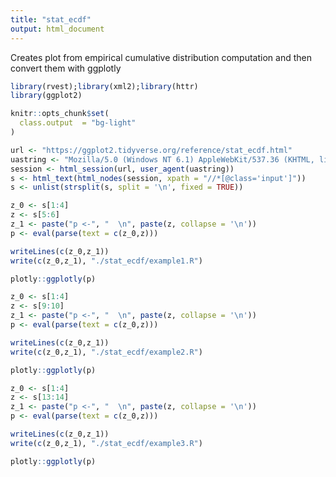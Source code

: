 ```yaml
---
title: "stat_ecdf"
output: html_document
---
```


Creates plot from empirical cumulative distribution computation and then convert them with ggplotly

```r
library(rvest);library(xml2);library(httr)
library(ggplot2)

knitr::opts_chunk$set(
  class.output  = "bg-light"
)
```

```r
url <- "https://ggplot2.tidyverse.org/reference/stat_ecdf.html"
uastring <- "Mozilla/5.0 (Windows NT 6.1) AppleWebKit/537.36 (KHTML, like Gecko) Chrome/88.0.4324.190 Safari/537.36"
session <- html_session(url, user_agent(uastring))
s <- html_text(html_nodes(session, xpath = "//*[@class='input']"))
s <- unlist(strsplit(s, split = '\n', fixed = TRUE))
```

```r
z_0 <- s[1:4]
z <- s[5:6]
z_1 <- paste("p <-", "  \n", paste(z, collapse = '\n'))
p <- eval(parse(text = c(z_0,z)))
```

```r
writeLines(c(z_0,z_1))
write(c(z_0,z_1), "./stat_ecdf/example1.R")
```

```r
plotly::ggplotly(p)
```

```r
z_0 <- s[1:4]
z <- s[9:10]
z_1 <- paste("p <-", "  \n", paste(z, collapse = '\n'))
p <- eval(parse(text = c(z_0,z)))
```

```r
writeLines(c(z_0,z_1))
write(c(z_0,z_1), "./stat_ecdf/example2.R")
```

```r
plotly::ggplotly(p)
```

```r
z_0 <- s[1:4]
z <- s[13:14]
z_1 <- paste("p <-", "  \n", paste(z, collapse = '\n'))
p <- eval(parse(text = c(z_0,z)))
```

```r
writeLines(c(z_0,z_1))
write(c(z_0,z_1), "./stat_ecdf/example3.R")
```

```r
plotly::ggplotly(p)
```
